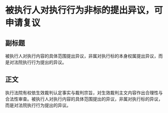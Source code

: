 # 被执行人对执行行为非标的提出异议，可申请复议
## 副标题
被执行人对执行内容的具体范围提出异议，非属对执行标的本身权属提出异议，而是对法院执行行为提出的异议。
## 正文
执行法院有权依生效裁判认定事实与裁判宗旨，对生效裁判主文内容作出合理性与合法性审查。被执行人对执行内容的具体范围提出的异议，非属对执行标的异议，而是对法院执行行为提出的异议。